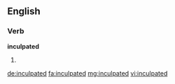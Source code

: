 ==English==

===Verb===
'''inculpated'''

# {{past of|inculpate}}

[[de:inculpated]]
[[fa:inculpated]]
[[mg:inculpated]]
[[vi:inculpated]]